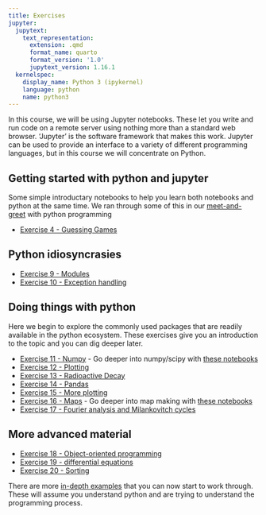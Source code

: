```yaml
---
title: Exercises
jupyter:
  jupytext:
    text_representation:
      extension: .qmd
      format_name: quarto
      format_version: '1.0'
      jupytext_version: 1.16.1
  kernelspec:
    display_name: Python 3 (ipykernel)
    language: python
    name: python3
---
```



In this course, we will be using Jupyter notebooks. These let you write and run code on a remote server using nothing more than a standard web browser. 'Jupyter' is the software framework that makes this work. Jupyter can be used to provide an interface to a variety of different programming languages, but in this course we will concentrate on Python.


 
## Getting started with python and jupyter

Some simple introductary notebooks to help you learn both notebooks and python at the same time.
We ran through some of this in our [meet-and-greet](../FirstSteps/Introduction2Python/0-CharacteristicsOfPython) with python programming 


 - [Exercise 4 - Guessing Games](Ex04/Ex4-GuessingGames)


## Python idiosyncrasies 

 - [Exercise 9 - Modules](Ex09/Ex9-Modules)
 - [Exercise 10 - Exception handling](Ex10/Ex10-Exceptions)

## Doing things with python 

Here we begin to explore the commonly used packages that are readily available in the python 
ecosystem. These exercises give you an introduction to the topic and you can dig deeper later.

 - [Exercise 11 - Numpy](Ex11/Ex11-numpy) - Go deeper into numpy/scipy with [these notebooks](../Themes/NumpyAndScipy/0-NumpyAndScipy) 
 - [Exercise 12 - Plotting](Ex12/Ex12-Plotting)
 - [Exercise 13 - Radioactive Decay](Ex13/Ex13-RadioactiveDecay)
 - [Exercise 14 - Pandas](Ex14/Ex14-PandasDatabases)
 - [Exercise 15 - More plotting](Ex15/Ex15-MorePlotting)
 - [Exercise 16 - Maps](Ex16/Ex16-Maps) - Go deeper into map making with [these notebooks](../Themes/Mapping/0-Maps_with_Cartopy)
 - [Exercise 17 - Fourier analysis and Milankovitch cycles](Ex17/Ex17-FourierAnalysis)

## More advanced material

 - [Exercise 18 - Object-oriented programming](Ex18/Ex18-Objects)
 - [Exercise 19 - differential equations](Ex19/Ex19-DifferentialEqs)
 - [Exercise 20 - Sorting](Ex20/Ex20-Sorting)

There are more [in-depth examples](../Themes/0-StartHere.md) that you can now start to work through. These will
assume you understand python and are trying to understand the programming process. 

```python

```


